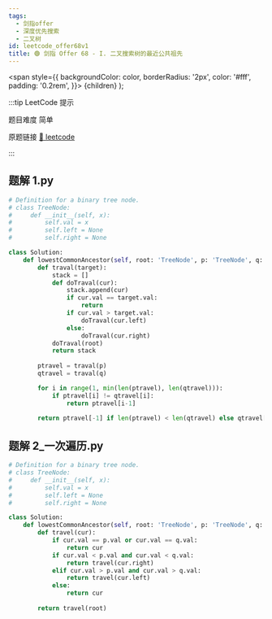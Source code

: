 ```yaml
---
tags:
  - 剑指offer
  - 深度优先搜索
  - 二叉树
id: leetcode_offer68v1
title: 🟢 剑指 Offer 68 - I. 二叉搜索树的最近公共祖先
---
```


  <span
    style={{
      backgroundColor: color,
      borderRadius: '2px',
      color: '#fff',
      padding: '0.2rem',
    }}>
    {children}
  </span>
);

:::tip LeetCode 提示

题目难度 <Highlight color="#00b8a3">简单</Highlight>

原题链接 [🔗 leetcode](https://leetcode-cn.com/problems/er-cha-sou-suo-shu-de-zui-jin-gong-gong-zu-xian-lcof/)

:::



## 题解 1.py

```py
# Definition for a binary tree node.
# class TreeNode:
#     def __init__(self, x):
#         self.val = x
#         self.left = None
#         self.right = None

class Solution:
    def lowestCommonAncestor(self, root: 'TreeNode', p: 'TreeNode', q: 'TreeNode') -> 'TreeNode':
        def traval(target):
            stack = []
            def doTraval(cur):
                stack.append(cur)
                if cur.val == target.val:
                    return
                if cur.val > target.val:
                    doTraval(cur.left)
                else:
                    doTraval(cur.right)
            doTraval(root)
            return stack
        
        ptravel = traval(p)
        qtravel = traval(q)

        for i in range(1, min(len(ptravel), len(qtravel))):
            if ptravel[i] != qtravel[i]:
                return ptravel[i-1]
        
        return ptravel[-1] if len(ptravel) < len(qtravel) else qtravel[-1]
```

## 题解 2_一次遍历.py

```py
# Definition for a binary tree node.
# class TreeNode:
#     def __init__(self, x):
#         self.val = x
#         self.left = None
#         self.right = None

class Solution:
    def lowestCommonAncestor(self, root: 'TreeNode', p: 'TreeNode', q: 'TreeNode') -> 'TreeNode':
        def travel(cur):
            if cur.val == p.val or cur.val == q.val:
                return cur
            if cur.val < p.val and cur.val < q.val:
                return travel(cur.right)
            elif cur.val > p.val and cur.val > q.val:
                return travel(cur.left)
            else:
                return cur
        
        return travel(root)
```


